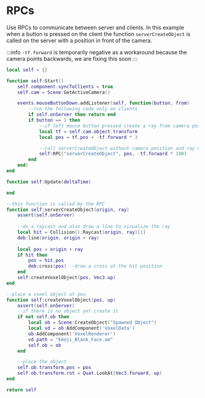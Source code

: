 # RPCs

Use RPCs to communicate between server and clients. 
In this example when a button is pressed on the client the function `serverCreateObject` is called on the server with a position in front of the camera.

:::info
`-tf.forward` is temporarily negative as a workaround because the camera points backwards, we are fixing this soon 
:::

```lua
local self = {}

function self:Start()
    self.component.syncToClients = true
    self.cam = Scene:GetActiveCamera()

    events.mouseButtonDown.addListener(self, function(button, from)
        --run the following code only on clients
        if self.onServer then return end
        if button == 1 then
            --if left mouse button pressed create a ray from camera position pointing straight forward
            local tf = self.cam.object.transform
            local pos = tf.pos + -tf.forward * 3

            --call serverCreateObject without camera position and ray on server
            self:RPC("serverCreateObject", pos, -tf.forward * 100)
        end
    end)
end

function self:Update(deltaTime)

end

--this function is called by the RPC
function self:serverCreateObject(origin, ray)
    assert(self.onServer)
    
    --do a raycast and also draw a line to visualize the ray
    local hit = Collision():Raycast(origin, ray)[1]
    deb:line(origin, origin + ray)
    
    local pos = origin + ray
    if hit then 
        pos = hit.pos
        deb:cross(pos) --draw a cross at the hit position
    end
    self:createVoxelObject(pos, Vec3.up)
end

--place a voxel object at pos
function self:createVoxelObject(pos, up)
    assert(self.onServer)
    --if there is no object yet create it
    if not self.ob then
        local ob = Scene:CreateObject("Spawned Object")
        local vd = ob:AddComponent('VoxelData')
        ob:AddComponent('VoxelRenderer')
        vd.path = "Emoji_Blank_Face.am"
        self.ob = ob
    end

    --place the object
    self.ob.transform.pos = pos
    self.ob.transform.rot = Quat.LookAt(Vec3.forward, up)
end

return self


```